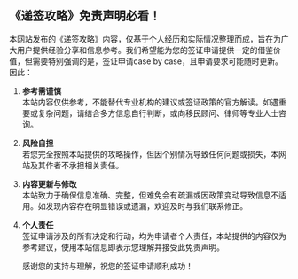 ##  《递签攻略》免责声明必看！

本网站发布的《递签攻略》内容，仅基于个人经历和实际情况整理而成，旨在为广大用户提供经验分享和信息参考。我们希望能为您的签证申请提供一定的借鉴价值，但需要特别强调的是，签证申请case by case，且申请要求可能随时更新。
因此：

1. **参考需谨慎**  
   本站内容仅供参考，不能替代专业机构的建议或签证政策的官方解读。如遇重要或复杂问题，请结合多方信息自行判断，或向移民顾问、律师等专业人士咨询。

2. **风险自担**  
   若您完全按照本站提供的攻略操作，但因个别情况导致任何问题或损失，本网站及其作者不承担相关责任。

3. **内容更新与修改**  
   本站致力于确保信息准确、完整，但难免会有疏漏或因政策变动导致信息不适用。如发现内容存在明显错误或遗漏，欢迎及时与我们联系修正。

4. **个人责任**  
   签证申请涉及的所有决定和行动，均为申请者个人责任，本站提供的内容仅为参考建议，使用本站信息即表示您理解并接受此免责声明。

   感谢您的支持与理解，祝您的签证申请顺利成功！